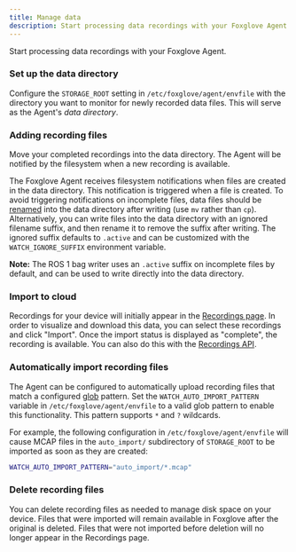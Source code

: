 ```yaml
---
title: Manage data
description: Start processing data recordings with your Foxglove Agent.
---
```



<AccountRequiredHeader badgeText="Requires Enterprise plan" />

Start processing data recordings with your Foxglove Agent.

### Set up the data directory

Configure the `STORAGE_ROOT` setting in `/etc/foxglove/agent/envfile` with the directory you want to monitor for newly recorded data files. This will serve as the Agent's _data directory_.

### Adding recording files

Move your completed recordings into the data directory. The Agent will be notified by the filesystem when a new recording is available.

The Foxglove Agent receives filesystem notifications when files are created in the data directory. This notification is triggered when a file is created. To avoid triggering notifications on incomplete files, data files should be [renamed](https://man7.org/linux/man-pages/man1/rename.1.html) into the data directory after writing (use `mv` rather than `cp`). Alternatively, you can write files into the data directory with an ignored filename suffix, and then rename it to remove the suffix after writing. The ignored suffix defaults to `.active` and can be customized with the `WATCH_IGNORE_SUFFIX` environment variable.

**Note:** The ROS 1 bag writer uses an `.active` suffix on incomplete files by default, and can be used to write directly into the data directory.

### Import to cloud

Recordings for your device will initially appear in the [Recordings page](https://console.foxglove.dev/recordings). In order to visualize and download this data, you can select these recordings and click "Import". Once the import status is displayed as "complete", the recording is available. You can also do this with the [Recordings API](https://docs.foxglove.dev/api/#tag/Recordings/paths/~1recordings~1%7Bid%7D~1import/post).

### Automatically import recording files

The Agent can be configured to automatically upload recording files that match a configured [glob](<https://en.wikipedia.org/wiki/Glob_(programming)>) pattern. Set the `WATCH_AUTO_IMPORT_PATTERN` variable in `/etc/foxglove/agent/envfile` to a valid glob pattern to enable this functionality. This pattern supports `*` and `?` wildcards.

For example, the following configuration in `/etc/foxglove/agent/envfile` will cause MCAP files in the `auto_import/` subdirectory of `STORAGE_ROOT` to be imported as soon as they are created:

```bash
WATCH_AUTO_IMPORT_PATTERN="auto_import/*.mcap"
```

### Delete recording files

You can delete recording files as needed to manage disk space on your device. Files that were imported will remain available in Foxglove after the original is deleted. Files that were not imported before deletion will no longer appear in the Recordings page.
